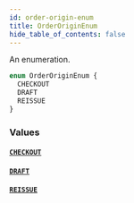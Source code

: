 ```yaml
---
id: order-origin-enum
title: OrderOriginEnum
hide_table_of_contents: false
---
```


An enumeration.

```graphql
enum OrderOriginEnum {
  CHECKOUT
  DRAFT
  REISSUE
}
```

### Values

#### [`CHECKOUT`](#)

#### [`DRAFT`](#)

#### [`REISSUE`](#)
